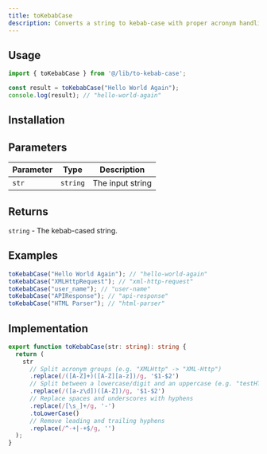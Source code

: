 ```yaml
---
title: toKebabCase
description: Converts a string to kebab-case with proper acronym handling
---
```


## Usage

```typescript
import { toKebabCase } from '@/lib/to-kebab-case';

const result = toKebabCase("Hello World Again");
console.log(result); // "hello-world-again"
```

## Installation

<InstallTabs component="to-kebab-case" />

## Parameters

| Parameter | Type     | Description      |
|-----------|----------|------------------|
| `str`     | `string` | The input string |

## Returns

`string` - The kebab-cased string.

## Examples

```typescript
toKebabCase("Hello World Again"); // "hello-world-again"
toKebabCase("XMLHttpRequest"); // "xml-http-request"
toKebabCase("user_name"); // "user-name"
toKebabCase("APIResponse"); // "api-response"
toKebabCase("HTML Parser"); // "html-parser"
```

## Implementation

```typescript
export function toKebabCase(str: string): string {
  return (
    str
      // Split acronym groups (e.g. "XMLHttp" -> "XML-Http")
      .replace(/([A-Z]+)([A-Z][a-z])/g, '$1-$2')
      // Split between a lowercase/digit and an uppercase (e.g. "testHTTP" -> "test-HTTP")
      .replace(/([a-z\d])([A-Z])/g, '$1-$2')
      // Replace spaces and underscores with hyphens
      .replace(/[\s_]+/g, '-')
      .toLowerCase()
      // Remove leading and trailing hyphens
      .replace(/^-+|-+$/g, '')
  );
}
```
